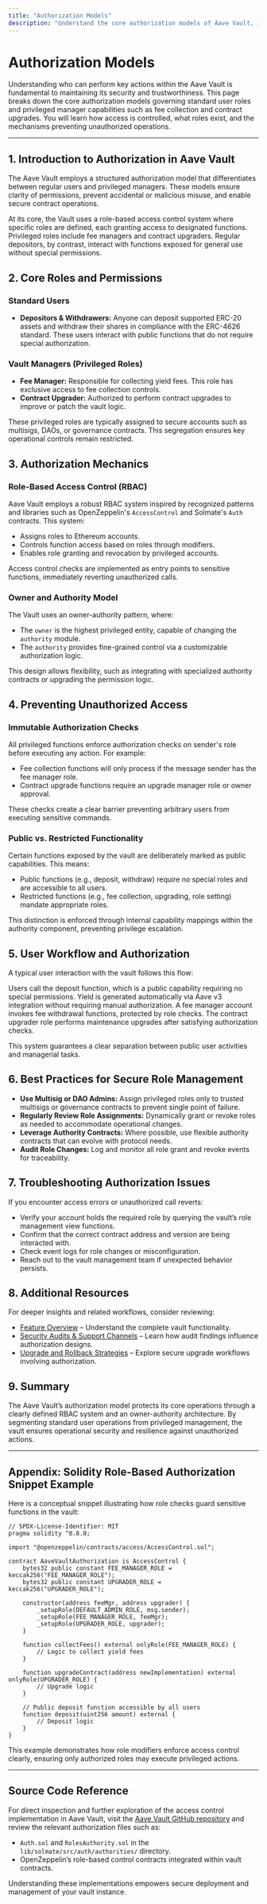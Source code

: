 ```yaml
---
title: "Authorization Models"
description: "Understand the core authorization models of Aave Vault, including standard user roles and privileged manager controls for fee collection and contract upgrades. This page breaks down who can perform key actions and the checks in place to prevent unauthorized access."
---
```


# Authorization Models

Understanding who can perform key actions within the Aave Vault is fundamental to maintaining its security and trustworthiness. This page breaks down the core authorization models governing standard user roles and privileged manager capabilities such as fee collection and contract upgrades. You will learn how access is controlled, what roles exist, and the mechanisms preventing unauthorized operations.

---

## 1. Introduction to Authorization in Aave Vault
The Aave Vault employs a structured authorization model that differentiates between regular users and privileged managers. These models ensure clarity of permissions, prevent accidental or malicious misuse, and enable secure contract operations.

At its core, the Vault uses a role-based access control system where specific roles are defined, each granting access to designated functions. Privileged roles include fee managers and contract upgraders. Regular depositors, by contrast, interact with functions exposed for general use without special permissions.

## 2. Core Roles and Permissions

### Standard Users
- **Depositors & Withdrawers:** Anyone can deposit supported ERC-20 assets and withdraw their shares in compliance with the ERC-4626 standard. These users interact with public functions that do not require special authorization.

### Vault Managers (Privileged Roles)
- **Fee Manager:** Responsible for collecting yield fees. This role has exclusive access to fee collection controls.
- **Contract Upgrader:** Authorized to perform contract upgrades to improve or patch the vault logic.

These privileged roles are typically assigned to secure accounts such as multisigs, DAOs, or governance contracts. This segregation ensures key operational controls remain restricted.

## 3. Authorization Mechanics

### Role-Based Access Control (RBAC)
Aave Vault employs a robust RBAC system inspired by recognized patterns and libraries such as OpenZeppelin's `AccessControl` and Solmate's `Auth` contracts. This system:
- Assigns roles to Ethereum accounts.
- Controls function access based on roles through modifiers.
- Enables role granting and revocation by privileged accounts.

Access control checks are implemented as entry points to sensitive functions, immediately reverting unauthorized calls.

### Owner and Authority Model
The Vault uses an owner-authority pattern, where:
- The `owner` is the highest privileged entity, capable of changing the `authority` module.
- The `authority` provides fine-grained control via a customizable authorization logic.

This design allows flexibility, such as integrating with specialized authority contracts or upgrading the permission logic.

## 4. Preventing Unauthorized Access

### Immutable Authorization Checks
All privileged functions enforce authorization checks on sender's role before executing any action.
For example:
- Fee collection functions will only process if the message sender has the fee manager role.
- Contract upgrade functions require an upgrade manager role or owner approval.

These checks create a clear barrier preventing arbitrary users from executing sensitive commands.

### Public vs. Restricted Functionality
Certain functions exposed by the vault are deliberately marked as public capabilities. This means:
- Public functions (e.g., deposit, withdraw) require no special roles and are accessible to all users.
- Restricted functions (e.g., fee collection, upgrading, role setting) mandate appropriate roles.

This distinction is enforced through internal capability mappings within the authority component, preventing privilege escalation.

## 5. User Workflow and Authorization

A typical user interaction with the vault follows this flow:

<Steps>
<Step title="User Deposits Funds">
Users call the deposit function, which is a public capability requiring no special permissions.
</Step>
<Step title="Yield Accrues Over Time">
Yield is generated automatically via Aave v3 integration without requiring manual authorization.
</Step>
<Step title="Fee Manager Collects Fees">
A fee manager account invokes fee withdrawal functions, protected by role checks.
</Step>
<Step title="Contract Upgrades Occur">
The contract upgrader role performs maintenance upgrades after satisfying authorization checks.
</Step>
</Steps>

This system guarantees a clear separation between public user activities and managerial tasks.

## 6. Best Practices for Secure Role Management

- **Use Multisig or DAO Admins:** Assign privileged roles only to trusted multisigs or governance contracts to prevent single point of failure.
- **Regularly Review Role Assignments:** Dynamically grant or revoke roles as needed to accommodate operational changes.
- **Leverage Authority Contracts:** Where possible, use flexible authority contracts that can evolve with protocol needs.
- **Audit Role Changes:** Log and monitor all role grant and revoke events for traceability.

## 7. Troubleshooting Authorization Issues

If you encounter access errors or unauthorized call reverts:

- Verify your account holds the required role by querying the vault’s role management view functions.
- Confirm that the correct contract address and version are being interacted with.
- Check event logs for role changes or misconfiguration.
- Reach out to the vault management team if unexpected behavior persists.

## 8. Additional Resources

For deeper insights and related workflows, consider reviewing:

- [Feature Overview](../../overview/architecture-feature-overview/feature-overview) – Understand the complete vault functionality.
- [Security Audits & Support Channels](../../getting-started/troubleshooting-support/audits-and-support) – Learn how audit findings influence authorization designs.
- [Upgrade and Rollback Strategies](../../deployment/operational-excellence/upgrade-and-rollback-strategies) – Explore secure upgrade workflows involving authorization.

## 9. Summary

The Aave Vault’s authorization model protects its core operations through a clearly defined RBAC system and an owner-authority architecture. By segmenting standard user operations from privileged management, the vault ensures operational security and resilience against unauthorized actions.

---

## Appendix: Solidity Role-Based Authorization Snippet Example

Here is a conceptual snippet illustrating how role checks guard sensitive functions in the vault:

```solidity
// SPDX-License-Identifier: MIT
pragma solidity ^0.8.0;

import "@openzeppelin/contracts/access/AccessControl.sol";

contract AaveVaultAuthorization is AccessControl {
    bytes32 public constant FEE_MANAGER_ROLE = keccak256("FEE_MANAGER_ROLE");
    bytes32 public constant UPGRADER_ROLE = keccak256("UPGRADER_ROLE");

    constructor(address feeMgr, address upgrader) {
        _setupRole(DEFAULT_ADMIN_ROLE, msg.sender);
        _setupRole(FEE_MANAGER_ROLE, feeMgr);
        _setupRole(UPGRADER_ROLE, upgrader);
    }

    function collectFees() external onlyRole(FEE_MANAGER_ROLE) {
        // Logic to collect yield fees
    }

    function upgradeContract(address newImplementation) external onlyRole(UPGRADER_ROLE) {
        // Upgrade logic
    }

    // Public deposit function accessible by all users
    function deposit(uint256 amount) external {
        // Deposit logic
    }
}
```

This example demonstrates how role modifiers enforce access control clearly, ensuring only authorized roles may execute privileged actions.

---

## Source Code Reference

For direct inspection and further exploration of the access control implementation in Aave Vault, visit the [Aave Vault GitHub repository](https://github.com/aave/Aave-Vault/tree/main) and review the relevant authorization files such as:

- `Auth.sol` and `RolesAuthority.sol` in the `lib/solmate/src/auth/authorities/` directory.
- OpenZeppelin’s role-based control contracts integrated within vault contracts.

Understanding these implementations empowers secure deployment and management of your vault instance.
